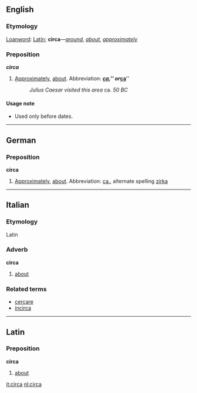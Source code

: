 ==English==
===Etymology===
[[Loanword]]: [[Latin]]; '''circa'''&mdash;''[[around]]'', ''[[about]]'', ''[[approximately]]''

===Preposition===
'''''circa'''''<!--italic bold, because this is not a naturalised word-->

#[[Approximately]], [[about]].  Abbreviation: '''''[[ca.]]''''' or '''''[[ca.|ca]]'''''
#:''Julius Caesar visited this area'' ca. ''50 BC''

====Usage note====
*Used only before dates.

----
==German==
===Preposition===
'''circa''' 

#[[Approximately]], [[about]]. Abbreviation: [[ca.]], alternate spelling [[zirka]]

----

==Italian==
===Etymology===
Latin
===Adverb===
'''circa'''

# [[about]]

===Related terms===
*[[cercare]]
*[[incirca]]

----
==Latin==
===Preposition===
'''circa'''

#[[about]]

[[it:circa]]
[[nl:circa]]